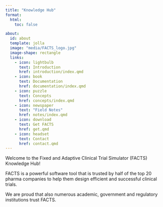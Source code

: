 ```yaml
---
title: "Knowledge Hub"
format:
  html:
    toc: false

about:
  id: about
  template: jolla
  image: "media/FACTS_logo.jpg"
  image-shape: rectangle
  links:
    - icon: lightbulb
      text: Introduction
      href: introduction/index.qmd
    - icon: book
      text: Documentation
      href: documentation/index.qmd
    - icon: puzzle
      text: Concepts
      href: concepts/index.qmd
    - icon: newspaper
      text: "Field Notes"
      href: notes/index.qmd
    - icon: download
      text: Get FACTS
      href: get.qmd
    - icon: headset
      text: Contact
      href: contact.qmd
---
```


Welcome to the Fixed and Adaptive Clinical Trial Simulator (FACTS) Knowledge Hub!

FACTS is a powerful software tool that is trusted by half of the top 20 pharma companies to help them design efficient and successful clinical trials. 

We are proud that also numerous academic, government and regulatory institutions trust FACTS. 